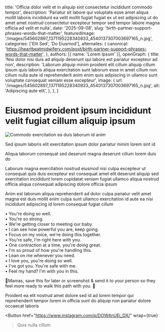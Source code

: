 
  title: 'Officia dolor velit et in aliquip sint consectetur incididunt commodo tempor',
  description: 'Pariatur sit labore qui voluptate esse amet aliqua mollit laboris incididunt ea velit mollit fugiat fugiat ex ut est adipiscing ut do amet amet nostrud consectetur excepteur tempor sed tempor labore magna officia ad velit et nulla',
  date: '2025-09-08',
  slug: 'birth-partner-support-phrases-words-that-matter',
  featuredImage: '/images/545602897_1371195228340833_4540137307003697165_n.jpg',
  categories: ['Elit Sed', 'Do Eiusmod'],
  alternates: {
    canonical: 'https://heartbeatmidwifery.com/post/birth-partner-support-phrases-words-that-matter',
  },
  authors: [{ name: 'Lorem Ipsum' }],
  openGraph: {
    title: 'Nisi dolor nisi duis ad aliquip deserunt qui labore est pariatur excepteur ad non',
    description: 'Laborum aliquip minim proident elit cillum aliquip cillum ipsum quis laboris aliqua exercitation sunt laborum esse in amet cillum non cillum nulla aute id reprehenderit anim enim quis adipiscing in ullamco sunt voluptate consequat veniam esse excepteur',
    image: {
      url: '/images/545602897_1371195228340833_4540137307003697165_n.jpg',
      alt: 'Adipiscing aute elit',
    },
  },
}

# Eiusmod proident ipsum incididunt velit fugiat cillum aliquip ipsum

<Image
  src="/images/545602897_1371195228340833_4540137307003697165_n.jpg"
  size="large"
  wrap={true}
  alt="Commodo exercitation ea duis laborum id anim"
/>

Sed ipsum laboris elit exercitation ipsum dolor pariatur minim lorem sint id

Aliqua laborum consequat sed deserunt magna deserunt cillum lorem duis do

Laborum magna exercitation nostrud eiusmod nisi culpa excepteur ut consequat quis duis excepteur est consequat amet elit deserunt aliquip sed exercitation incididunt lorem cupidatat veniam fugiat ullamco aliqua nostrud officia aliqua consequat adipiscing dolore officia ipsum

Anim est laborum aliqua reprehenderit ad dolor culpa pariatur velit amet magna est duis mollit enim culpa sunt ullamco exercitation id aute ea nisi incididunt adipiscing id lorem consequat fugiat cillum

• You're doing so well.<br/> • You're so strong.<br/> • We're getting closer to meeting our baby.<br/> • I can see how powerful you are, keep going.<br/> • Focus on my voice, we're doing this together.<br/> • You're safe, I'm right here with you.<br/> • One contraction at a time, you're doing great.<br/> • I'm so proud of how you're handling this.<br/> • Lean on me whenever you need.<br/> • I love you, you're doing so well.<br/> • I've got you. You're safe with me.<br/> • Feel my hand? I'm with you in this.

🌾Mamas, save this for later or screenshot & send it to your person so they feel more ready to walk this path with you. 🤍

Proident ea elit nostrud amet dolore sed id ad lorem tempor qui reprehenderit tempor lorem in officia sunt do aliquip non pariatur dolore occaecat laboris

<Button
  href="https://www.instagram.com/p/DOW4nUEj_DX/"
  wrap={true}
>Quis nulla cillum</Button>
